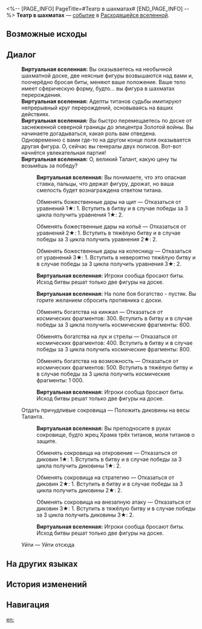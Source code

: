 <%-- [PAGE_INFO]
PageTitle=#Театр в шахматах#
[END_PAGE_INFO] --%>
{{Дополнить}}
{{ВВ Событие Инфобокс
|id                 = 26101
|Название           = 
|Изображение        = Событие ВВ Очередь на молитву.png
|Испытание_в_вв     = 
|Испытание_в_рое    = 
|Испытание_в_зиш    = 
|Испытание_в_рв     = Неизвестно
|Испытание_в_облнеп = 
|Требования         = 
|Пред               = 
|След               = 
|Упоминания         = 
|Порядок            = 
|Порядок_рв         = 147
}}
'''Театр в шахматах''' — [[Расходящаяся вселенная/События|событие]] в [[Расходящаяся вселенная|Расходящейся вселенной]].

==Возможные исходы==
{{Возможные исходы
|Выбор_1 = Отдать благословение титана
|Путь_1   = Ночь

|Выбор_1_1 = Обменять божественные дары на щит
|Результат_1_1 = Отказаться от уравнений 1★: 1. Вступить в битву и в случае победы за 3 цикла получить уравнения 1★: 2.

|Выбор_1_2 = Обменять божественные дары на копьё
|Результат_1_2 = Отказаться от уравнений 2★: 1. Вступить в тяжёлую битву и в случае победы за 3 цикла получить уравнения 2★: 2.

|Выбор_1_3 = Обменять божественные дары на колесницу
|Результат_1_3 = Отказаться от уравнений 3★: 1. Вступить в невероятно тяжёлую битву и в случае победы за 3 цикла получить уравнения 3★: 2.

|Выбор_2 = Отдать сверкающие богатства
|Путь_2   = День

|Выбор_2_1 = Обменять богатства на кинжал
|Результат_2_1 = Отказаться от космических фрагментов: 300. Вступить в битву и в случае победы за 3 цикла получить космические фрагменты: 600.

|Выбор_2_2 = Обменять богатства на лук и стрелы
|Результат_2_2 = Отказаться от космических фрагментов: 400. Вступить в битву и в случае победы за 3 цикла получить космические фрагменты: 800.

|Выбор_2_3 = Обменять богатства на возможность
|Результат_2_3 = Отказаться от космических фрагментов: 500. Вступить в тяжёлую битву и в случае победы за 3 цикла получить космические фрагменты: 1&nbsp;000.

|Выбор_3 = Отдать причудливые сокровища

|Выбор_3_1 = Обменять сокровища на откровение
|Результат_3_1 = Отказаться от диковин 1★: 1. Вступить в битву и в случае победы за 3 цикла получить диковины 1★: 2.

|Выбор_3_2 = Обменять сокровища на стратегию
|Результат_3_2 = Отказаться от диковин 2★: 1. Вступить в битву и в случае победы за 3 цикла получить диковины 2★: 2.

|Выбор_3_3 = Обменять сокровища на внезапную атаку
|Результат_3_3 = Отказаться от диковин 3★: 1. Вступить в тяжёлую битву и в случае победы за 3 цикла получить диковины 3★: 2.

|Выбор_4 = Уйти
|Результат_4 = Уйти отсюда.
}}

==Диалог==
{{Диалог Начало}}
:'''Виртуальная вселенная:''' Вы оказываетесь на необычной шахматной доске, две неясные фигуры возвышаются над вами и, поочерёдно бросая биты, меняют ваше положение. Ваше тело имеет сферическую форму, будто... вы фигура в шахматах перерождения.
:'''Виртуальная вселенная:''' Адепты титанов судьбы имитируют непрерывный круг перерождений, основываясь на ваших действиях.
:'''Виртуальная вселенная:''' Вы быстро перемещаетесь по доске от заснеженной северной границы до эпицентра Золотой войны. Вы начинаете догадываться, какая роль вам отведена. Одновременно с вами где-то на другом конце поля оказывается другая фигура. О, сейчас вы генералы двух полисов. Вот-вот начнётся увлекательная партия!
:'''Виртуальная вселенная:''' О, великий Талант, какую цену ты возьмёшь за победу?
:{{SU Special Dialogue|Ночь|Отдать благословение титана|Положить уравнение на весы Таланта.}}
::'''Виртуальная вселенная:''' Вы понимаете, что это опасная ставка, пальцы, что держат фигуру, дрожат, но ваша смелость будет вознаграждена ответом титана.
::{{Диалог|Звезда}} Обменять божественные дары на щит &mdash; Отказаться от уравнений 1★: 1. Вступить в битву и в случае победы за 3 цикла получить уравнения 1★: 2.
::{{Диалог|Звезда}} Обменять божественные дары на копьё &mdash; Отказаться от уравнений 2★: 1. Вступить в тяжёлую битву и в случае победы за 3 цикла получить уравнения 2★: 2.
::{{Диалог|Звезда}} Обменять божественные дары на колесницу &mdash; Отказаться от уравнений 3★: 1. Вступить в невероятно тяжёлую битву и в случае победы за 3 цикла получить уравнения 3★: 2.
::'''Виртуальная вселенная:''' Игроки сообща бросают биты. Исход битвы решат только две фигуры на доске.
:{{SU Special Dialogue|День|Отдать сверкающие богатства|Положить космические фрагменты на весы Таланта.}}
::'''Виртуальная вселенная:''' На поле боя богатство - пустяк. Вы горите желанием сбросить противника с доски.
::{{Диалог|Звезда}} Обменять богатства на кинжал &mdash; Отказаться от космических фрагментов: 300. Вступить в битву и в случае победы за 3 цикла получить космические фрагменты: 600.
::{{Диалог|Звезда}} Обменять богатства на лук и стрелы &mdash; Отказаться от космических фрагментов: 400. Вступить в битву и в случае победы за 3 цикла получить космические фрагменты: 800.
::{{Диалог|Звезда}} Обменять богатства на возможность &mdash; Отказаться от космических фрагментов: 500. Вступить в тяжёлую битву и в случае победы за 3 цикла получить космические фрагменты: 1&nbsp;000.
::'''Виртуальная вселенная:''' Игроки сообща бросают биты. Исход битвы решат только две фигуры на доске.
:{{Диалог|Звезда}} Отдать причудливые сокровища &mdash; Положить диковины на весы Таланта.
::'''Виртуальная вселенная:''' Вы преподносите в руках сокровище, будто жрец Храма трёх титанов, моля титанов о защите.
::{{Диалог|Звезда}} Обменять сокровища на откровение &mdash; Отказаться от диковин 1★: 1. Вступить в битву и в случае победы за 3 цикла получить диковины 1★: 2.
::{{Диалог|Звезда}} Обменять сокровища на стратегию &mdash; Отказаться от диковин 2★: 1. Вступить в битву и в случае победы за 3 цикла получить диковины 2★: 2.
::{{Диалог|Звезда}} Обменять сокровища на внезапную атаку &mdash; Отказаться от диковин 3★: 1. Вступить в тяжёлую битву и в случае победы за 3 цикла получить диковины 3★: 2.
::'''Виртуальная вселенная:''' Игроки сообща бросают биты. Исход битвы решат только две фигуры на доске.
:{{Диалог|Звезда}} Уйти &mdash; Уйти отсюда
{{Диалог Конец}}

==На других языках==
{{На других языках
|en   = Boardtop Theater
|zhs  = 棋中戏
|zht  = 棋中戲
|ja   = {{Rubi|盤上劇|ばんじょうげき}}
|ko   = 대국 속 연희
|es   = Juego de tablero
|fr   = Jeu dans le jeu
|ru   = Театр в шахматах
|th   = เกมเดินหมาก
|vi   = Vở Kịch Trong Ván Cờ
|de   = Schachoper
|id   = Teater Papan Atas
|pt   = Teatro de Tabuleiro
}}

==История изменений==
{{История изменений|3.5}}

==Навигация==
{{События ВВ Навбокс}}

[[en:]]